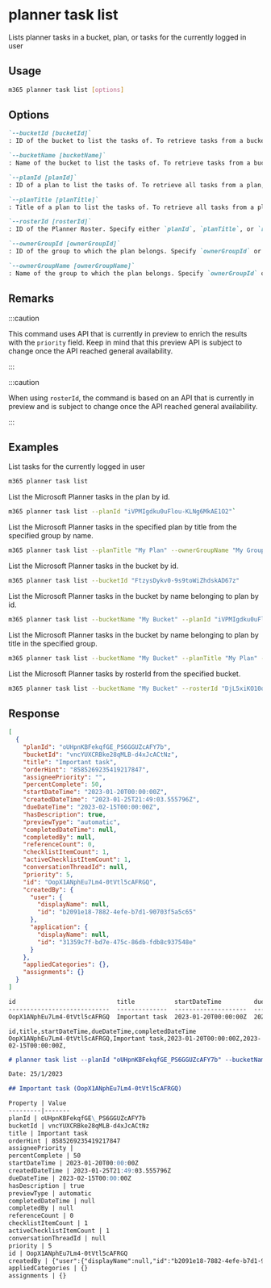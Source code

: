 
# planner task list

Lists planner tasks in a bucket, plan, or tasks for the currently logged in user

## Usage

```sh
m365 planner task list [options]
```

## Options

```md definition-list
`--bucketId [bucketId]`
: ID of the bucket to list the tasks of. To retrieve tasks from a bucket, specify `bucketId` or `bucketName`, but not both.

`--bucketName [bucketName]`
: Name of the bucket to list the tasks of. To retrieve tasks from a bucket, specify `bucketId` or `bucketName`, but not both.

`--planId [planId]`
: ID of a plan to list the tasks of. To retrieve all tasks from a plan, Specify either `planId`, `planTitle`, or `rosterId` but not multiple. Use in combination with `bucketName` to retrieve tasks from a specific bucket.

`--planTitle [planTitle]`
: Title of a plan to list the tasks of. To retrieve all tasks from a plan, Specify either `planId`, `planTitle`, or `rosterId` but not multiple. Always use in combination with either `ownerGroupId` or `ownerGroupName`. Use in combination with `bucketName` to retrieve tasks from a specific bucket.

`--rosterId [rosterId]`
: ID of the Planner Roster. Specify either `planId`, `planTitle`, or `rosterId` but not multiple.

`--ownerGroupId [ownerGroupId]`
: ID of the group to which the plan belongs. Specify `ownerGroupId` or `ownerGroupName` when using `planTitle`.

`--ownerGroupName [ownerGroupName]`
: Name of the group to which the plan belongs. Specify `ownerGroupId` or `ownerGroupName` when using `planTitle`.
```

<Global />

## Remarks

:::caution

This command uses API that is currently in preview to enrich the results with the `priority` field. Keep in mind that this preview API is subject to change once the API reached general availability.

:::

:::caution

When using `rosterId`, the command is based on an API that is currently in preview and is subject to change once the API reached general availability.

:::

## Examples

List tasks for the currently logged in user

```sh
m365 planner task list
```

List the Microsoft Planner tasks in the plan by id.

```sh
m365 planner task list --planId "iVPMIgdku0uFlou-KLNg6MkAE1O2"`
```

List the Microsoft Planner tasks in the specified plan by title from the specified group by name.

```sh
m365 planner task list --planTitle "My Plan" --ownerGroupName "My Group"
```

List the Microsoft Planner tasks in the bucket by id.

```sh
m365 planner task list --bucketId "FtzysDykv0-9s9toWiZhdskAD67z"
```

List the Microsoft Planner tasks in the bucket by name belonging to plan by id.

```sh
m365 planner task list --bucketName "My Bucket" --planId "iVPMIgdku0uFlou-KLNg6MkAE1O2"
```

List the Microsoft Planner tasks in the bucket by name belonging to plan by title in the specified group.

```sh
m365 planner task list --bucketName "My Bucket" --planTitle "My Plan" --ownerGroupName "My Group"
```

List the Microsoft Planner tasks by rosterId from the specified bucket.

```sh
m365 planner task list --bucketName "My Bucket" --rosterId "DjL5xiKO10qut8LQgztpKskABWna"
```

## Response

<Tabs>
  <TabItem value="JSON">

  ```json
  [
    {
      "planId": "oUHpnKBFekqfGE_PS6GGUZcAFY7b",
      "bucketId": "vncYUXCRBke28qMLB-d4xJcACtNz",
      "title": "Important task",
      "orderHint": "8585269235419217847",
      "assigneePriority": "",
      "percentComplete": 50,
      "startDateTime": "2023-01-20T00:00:00Z",
      "createdDateTime": "2023-01-25T21:49:03.555796Z",
      "dueDateTime": "2023-02-15T00:00:00Z",
      "hasDescription": true,
      "previewType": "automatic",
      "completedDateTime": null,
      "completedBy": null,
      "referenceCount": 0,
      "checklistItemCount": 1,
      "activeChecklistItemCount": 1,
      "conversationThreadId": null,
      "priority": 5,
      "id": "OopX1ANphEu7Lm4-0tVtl5cAFRGQ",
      "createdBy": {
        "user": {
          "displayName": null,
          "id": "b2091e18-7882-4efe-b7d1-90703f5a5c65"
        },
        "application": {
          "displayName": null,
          "id": "31359c7f-bd7e-475c-86db-fdb8c937548e"
        }
      },
      "appliedCategories": {},
      "assignments": {}
    }
  ]
  ```

  </TabItem>
  <TabItem value="Text">

  ```txt
  id                            title           startDateTime         dueDateTime           completedDateTime
  ----------------------------  --------------  --------------------  --------------------  -----------------
  OopX1ANphEu7Lm4-0tVtl5cAFRGQ  Important task  2023-01-20T00:00:00Z  2023-02-15T00:00:00Z  null
  ```

  </TabItem>
  <TabItem value="CSV">

  ```csv
  id,title,startDateTime,dueDateTime,completedDateTime
  OopX1ANphEu7Lm4-0tVtl5cAFRGQ,Important task,2023-01-20T00:00:00Z,2023-02-15T00:00:00Z,
  ```

  </TabItem>
  <TabItem value="Markdown">

  ```md
  # planner task list --planId "oUHpnKBFekqfGE_PS6GGUZcAFY7b" --bucketName "To do"

  Date: 25/1/2023

  ## Important task (OopX1ANphEu7Lm4-0tVtl5cAFRGQ)

  Property | Value
  ---------|-------
  planId | oUHpnKBFekqfGE\_PS6GGUZcAFY7b
  bucketId | vncYUXCRBke28qMLB-d4xJcACtNz
  title | Important task
  orderHint | 8585269235419217847
  assigneePriority |
  percentComplete | 50
  startDateTime | 2023-01-20T00:00:00Z
  createdDateTime | 2023-01-25T21:49:03.555796Z
  dueDateTime | 2023-02-15T00:00:00Z
  hasDescription | true
  previewType | automatic
  completedDateTime | null
  completedBy | null
  referenceCount | 0
  checklistItemCount | 1
  activeChecklistItemCount | 1
  conversationThreadId | null
  priority | 5
  id | OopX1ANphEu7Lm4-0tVtl5cAFRGQ
  createdBy | {"user":{"displayName":null,"id":"b2091e18-7882-4efe-b7d1-90703f5a5c65"},"application":{"displayName":null,"id":"31359c7f-bd7e-475c-86db-fdb8c937548e"}}
  appliedCategories | {}
  assignments | {}
  ```

  </TabItem>
</Tabs>

